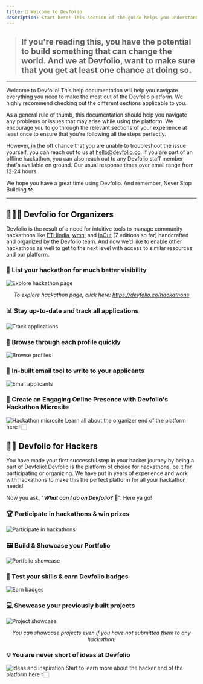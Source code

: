 ```yaml
---
title: 🙌 Welcome to Devfolio
description: Start here! This section of the guide helps you understand what Devfolio is all about and how you can make the most of it—whether you're a hacker or an organizer.
---
```


> ## If you're reading this, you have the potential to build something that can change the world. And we at Devfolio, want to make sure that you get at least one chance at doing so.

***

Welcome to Devfolio! This help documentation will help you navigate everything you need to make the most out of the Devfolio platform. We highly recommend checking out the different sections applicable to you.

As a general rule of thumb, this documentation should help you navigate any problems or issues that may arise while using the platform. We encourage you to go through the relevant sections of your experience at least once to ensure that you're following all the steps perfectly.

However, in the off chance that you are unable to troubleshoot the issue yourself, you can reach out to us at [hello@devfolio.co](mailto:hello@devfolio.co). If you are part of an offline hackathon, you can also reach out to any Devfolio staff member that's available on ground. Our usual response times over email range from 12-24 hours.

We hope you have a great time using Devfolio. And remember, Never Stop Building ⚒️

***

## 🤹🏻‍♂️ Devfolio for Organizers

Devfolio is the result of a need for intuitive tools to manage community hackathons like [ETHIndia](http://ethindia.co/), [wmn;](https://wmn.community/) and [InOut](http://hackinout.co/) (7 editions so far) handcrafted and organized by the Devfolio team. And now we’d like to enable other hackathons as well to get to the next level with access to similar resources and our platform.

### 👀 List your hackathon for much better visibility

<img src="/assets/image (96).png" alt="Explore hackathon page" />
<p align="center"><i>To explore hackathon page, click here: <a href="https://devfolio.co/hackathons">https://devfolio.co/hackathons</a></i></p>

### 📊 Stay up-to-date and track all applications

<img src="https://paper-attachments.dropbox.com/s_DF39119415D48D75A41A3100993F6D58FD194B951BE3C3AAB4AD2039B88A3347_1566654262029_Screen+Shot+2019-08-24+at+7.13.42+PM.png" alt="Track applications" />

### 📃 Browse through each profile quickly

<img src="/assets/image (145).png" alt="Browse profiles" />

### 📩 In-built email tool to write to your applicants

<img src="/assets/image (159).png" alt="Email applicants" />

### 📱 Create an Engaging Online Presence with Devfolio's Hackathon Microsite

<img src="/assets/Untitled (2).png" alt="Hackathon microsite" />
Learn all about the organizer end of the platform here 👇🏻
<Card
  title="🤹‍♂️ Devfolio for Organizers"
  href="/docs/guide/why-devfolio"
/>

## 👨‍💻 Devfolio for Hackers

You have made your first successful step in your hacker journey by being a part of Devfolio! Devfolio is the platform of choice for hackathons, be it for participating or organizing. We have put in years of experience and work with hackathons to make this the perfect platform for all your hackathon needs!

Now you ask, "_**What can I do on Devfolio?**_ 🤔". Here ya go!

### 🏆 Participate in hackathons & win prizes

<img src="/assets/image (108).png" alt="Participate in hackathons" />

### 🖼️ Build & Showcase your Portfolio

<img src="/assets/image (222).png" alt="Portfolio showcase" />

### 🏅 Test your skills & earn Devfolio badges

<img src="/assets/image (173).png" alt="Earn badges" />

### 💻 Showcase your previously built projects

<img src="/assets/image (128).png" alt="Project showcase" />
<p align="center"><i>You can showcase projects even if you have not submitted them to any hackathon!</i></p>

### 💡 You are never short of ideas at Devfolio

<img src="/assets/image (135).png" alt="Ideas and inspiration" />
Start to learn more about the hacker end of the platform here 👇🏻
<Card
  title="👨‍💻 Devfolio for Hackers"
  href="/docs/guide/start-your-devfolio-hacker-experience-here"
/>
